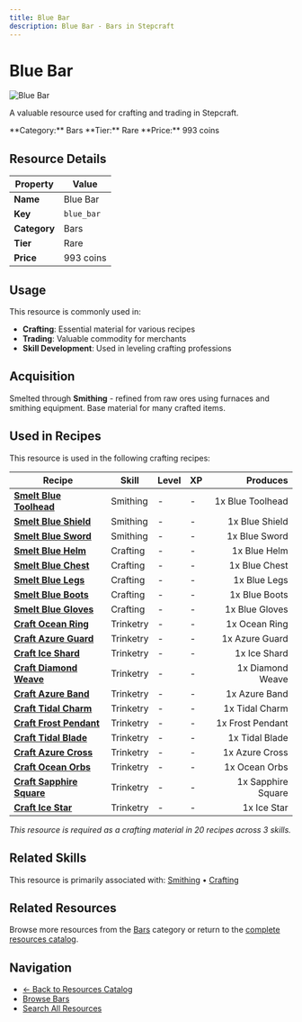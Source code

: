 ```yaml
---
title: Blue Bar
description: Blue Bar - Bars in Stepcraft
---
```


# Blue Bar

<div className="flex items-start gap-6 mb-8">
  <div className="flex-shrink-0">
    <img src="/assets/resources/smithing/blue_bar.png" alt="Blue Bar" className="w-24 h-24 border rounded-lg" />
  </div>
  <div className="flex-1">
    <div className="space-y-2">
      <p className="text-lg text-muted-foreground">A valuable resource used for crafting and trading in Stepcraft.</p>
      <div className="flex flex-wrap gap-4 text-sm">
        <span className="px-2 py-1 bg-blue-100 dark:bg-blue-900 rounded-md">
          **Category:** Bars
        </span>
        <span className="px-2 py-1 bg-blue-100 dark:bg-blue-900 rounded-md">
          **Tier:** Rare
        </span>
        <span className="px-2 py-1 bg-green-100 dark:bg-green-900 rounded-md">
          **Price:** 993 coins
        </span>
      </div>
    </div>
  </div>
</div>

## Resource Details

| Property | Value |
|----------|-------|
| **Name** | Blue Bar |
| **Key** | `blue_bar` |
| **Category** | Bars |
| **Tier** | Rare |
| **Price** | 993 coins |


## Usage

This resource is commonly used in:

- **Crafting**: Essential material for various recipes
- **Trading**: Valuable commodity for merchants
- **Skill Development**: Used in leveling crafting professions


## Acquisition

Smelted through **Smithing** - refined from raw ores using furnaces and smithing equipment. Base material for many crafted items.


## Used in Recipes

This resource is used in the following crafting recipes:

| Recipe | Skill | Level | XP | Produces |
|--------|-------|-------|----|---------:|
| **[Smelt Blue Toolhead](/docs/resources/individual/blue_toolhead)** | Smithing | - | - | 1x Blue Toolhead |
| **[Smelt Blue Shield](/docs/items/individual/blue_shield)** | Smithing | - | - | 1x Blue Shield |
| **[Smelt Blue Sword](/docs/items/individual/blue_sword)** | Smithing | - | - | 1x Blue Sword |
| **[Smelt Blue Helm](/docs/items/individual/blue_helm)** | Crafting | - | - | 1x Blue Helm |
| **[Smelt Blue Chest](/docs/items/individual/blue_chest)** | Crafting | - | - | 1x Blue Chest |
| **[Smelt Blue Legs](/docs/items/individual/blue_legs)** | Crafting | - | - | 1x Blue Legs |
| **[Smelt Blue Boots](/docs/items/individual/blue_boots)** | Crafting | - | - | 1x Blue Boots |
| **[Smelt Blue Gloves](/docs/items/individual/blue_gloves)** | Crafting | - | - | 1x Blue Gloves |
| **[Craft Ocean Ring](/docs/items/individual/ocean_ring)** | Trinketry | - | - | 1x Ocean Ring |
| **[Craft Azure Guard](/docs/resources/individual/azure_guard)** | Trinketry | - | - | 1x Azure Guard |
| **[Craft Ice Shard](/docs/resources/individual/ice_shard)** | Trinketry | - | - | 1x Ice Shard |
| **[Craft Diamond Weave](/docs/resources/individual/diamond_weave)** | Trinketry | - | - | 1x Diamond Weave |
| **[Craft Azure Band](/docs/resources/individual/azure_band)** | Trinketry | - | - | 1x Azure Band |
| **[Craft Tidal Charm](/docs/resources/individual/tidal_charm)** | Trinketry | - | - | 1x Tidal Charm |
| **[Craft Frost Pendant](/docs/resources/individual/frost_pendant)** | Trinketry | - | - | 1x Frost Pendant |
| **[Craft Tidal Blade](/docs/resources/individual/tidal_blade)** | Trinketry | - | - | 1x Tidal Blade |
| **[Craft Azure Cross](/docs/resources/individual/azure_cross)** | Trinketry | - | - | 1x Azure Cross |
| **[Craft Ocean Orbs](/docs/resources/individual/ocean_orbs)** | Trinketry | - | - | 1x Ocean Orbs |
| **[Craft Sapphire Square](/docs/resources/individual/sapphire_square)** | Trinketry | - | - | 1x Sapphire Square |
| **[Craft Ice Star](/docs/resources/individual/ice_star)** | Trinketry | - | - | 1x Ice Star |

*This resource is required as a crafting material in 20 recipes across 3 skills.*


## Related Skills

This resource is primarily associated with: [Smithing](/docs/skills/individual/smithing) • [Crafting](/docs/skills/individual/crafting)

## Related Resources

Browse more resources from the [Bars](/docs/resources#bars) category or return to the [complete resources catalog](/docs/resources).

## Navigation

- [← Back to Resources Catalog](/docs/resources)
- [Browse Bars](/docs/resources#bars)
- [Search All Resources](/search)
